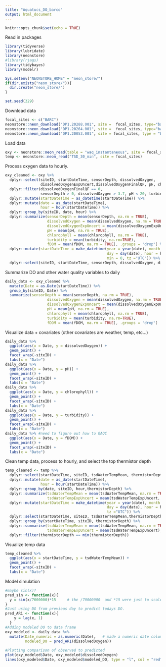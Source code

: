 ```yaml
---
title: "Aquatucs_DO_barco"
output: html_document
---
```


```r
knitr::opts_chunk$set(echo = TRUE)
```

Read in packages
```r
library(tidyverse)
library(lubridate)
library(neonstore)
#library(rjags)
library(tidybayes)
library(modelr)

Sys.setenv("NEONSTORE_HOME" = "neon_store/")
if(dir.exists("neon_store/")){
  dir.create("neon_store/")
}

set.seed(329)
```

Download data
```r
focal_sites <- c("BARC")
neonstore::neon_download("DP1.20288.001", site =  focal_sites, type="basic") #Water Quality
neonstore::neon_download("DP1.20264.001", site =  focal_sites, type="basic") #Water Temperature
neonstore::neon_download("DP1.20053.001", site = focal_sites, type = "basic") #Surface Water Temperature
```

Load data
```r
oxy <- neonstore::neon_read(table = "waq_instantaneous", site = focal_sites)
temp <- neonstore::neon_read("TSD_30_min", site = focal_sites)
```


Process oxygen data to hourly.
```r
oxy_cleaned <- oxy %>%
  dplyr::select(siteID, startDateTime, sensorDepth, dissolvedOxygen,
                dissolvedOxygenExpUncert,dissolvedOxygenFinalQF, pH, chlorophyll, turbidity, fDOM) %>%
  dplyr::filter(dissolvedOxygenFinalQF == 0,
                sensorDepth > 0, dissolvedOxygen > 3.7, pH < 20, turbidity > 0) %>% #adding this in to drop really low values in 2018
  dplyr::mutate(startDateTime = as_datetime(startDateTime)) %>%
  dplyr::mutate(date = as_date(startDateTime),
                hour = hour(startDateTime)) %>%
  dplyr::group_by(siteID, date, hour) %>%
  dplyr::summarize(sensorDepth = mean(sensorDepth, na.rm = TRUE),
                   dissolvedOxygen = mean(dissolvedOxygen, na.rm = TRUE),
                   dissolvedOxygenExpUncert = mean(dissolvedOxygenExpUncert, na.rm = TRUE),
                   pH = mean(pH, na.rm = TRUE),
                   chlorophyll = mean(chlorophyll, na.rm = TRUE),
                   turbidity = mean(turbidity, na.rm=TRUE),
                   fDOM = mean(fDOM, na.rm = TRUE), .groups = "drop") %>%
  dplyr::mutate(startDateTime = make_datetime(year = year(date), month = month(date),
                                              day = day(date), hour = hour,
                                              min = 0, tz ="UTC")) %>%
  dplyr::select(siteID, startDateTime, sensorDepth, dissolvedOxygen, dissolvedOxygenExpUncert, pH, chlorophyll, turbidity, fDOM)
```

Summarize DO and other water quality variables to daily 
```r
daily_data <- oxy_cleaned %>% 
  mutate(Date = as.Date(startDateTime)) %>% 
  group_by(siteID, Date) %>% 
  summarize(sensorDepth = mean(sensorDepth, na.rm = TRUE),
                   dissolvedOxygen = mean(dissolvedOxygen, na.rm = TRUE),
                   dissolvedOxygenExpUncert = mean(dissolvedOxygenExpUncert, na.rm = TRUE),
                   pH = mean(pH, na.rm = TRUE),
                   chlorophyll = mean(chlorophyll, na.rm = TRUE),
                   turbidity = mean(turbidity, na.rm=TRUE),
                   fDOM = mean(fDOM, na.rm = TRUE), .groups = "drop")
```


Visualize data + covariates (other covariates are weather, temp, etc...)
```r
daily_data %>%
  ggplot(aes(x = Date, y = dissolvedOxygen)) +
  geom_point() +
  facet_wrap(~siteID) +
  labs(x = "Date")
daily_data %>%
  ggplot(aes(x = Date, y = pH)) +
  geom_point() +
  facet_wrap(~siteID) +
  labs(x = "Date")
daily_data %>%
  ggplot(aes(x = Date, y = chlorophyll)) +
  geom_point() +
  facet_wrap(~siteID) +
  labs(x = "Date")
daily_data %>%
  ggplot(aes(x = Date, y = turbidity)) +
  geom_point() +
  facet_wrap(~siteID) +
  labs(x = "Date")
daily_data %>% #need to figure out how to QAQC
  ggplot(aes(x = Date, y = fDOM)) +
  geom_point() +
  facet_wrap(~siteID) +
  labs(x = "Date")
```


Clean temp data, process to hourly, and select the top thermistor depth
```r
temp_cleaned <- temp %>%
  dplyr::select(startDateTime, siteID, tsdWaterTempMean, thermistorDepth, tsdWaterTempExpUncert) %>%
  dplyr::mutate(date = as_date(startDateTime),
                hour = hour(startDateTime)) %>%
  dplyr::group_by(date, siteID, hour,thermistorDepth) %>%
  dplyr::summarize(tsdWaterTempMean = mean(tsdWaterTempMean, na.rm = TRUE),
                   tsdWaterTempExpUncert = mean(tsdWaterTempExpUncert, na.rm = TRUE), .groups = "drop") %>%
  dplyr::mutate(startDateTime = make_datetime(year = year(date), month = month(date),
                                              day = day(date), hour = hour, min = 0,
                                              tz ="UTC")) %>%
  dplyr::select(startDateTime, siteID, tsdWaterTempMean,thermistorDepth,tsdWaterTempExpUncert) %>%
  dplyr::group_by(startDateTime, siteID, thermistorDepth) %>%
  dplyr::summarise(tsdWaterTempMean = mean(tsdWaterTempMean, na.rm = TRUE),
                   tsdWaterTempExpUncert = mean(tsdWaterTempExpUncert), .groups = "drop") %>% 
  dplyr::filter(thermistorDepth == min(thermistorDepth))
```


Visualize temp data
```r
temp_cleaned %>%
  ggplot(aes(x = startDateTime, y = tsdWaterTempMean)) +
  geom_point() +
  facet_wrap(~siteID) +
  labs(x = "Date")
```


Model simulation
```r
#maybe sin(x)?
pred_sin <- function(x){
  y = sin(x/7000000)*15     # the /70000000  and *15 were just to scale the sine transform to match the range of HOURLY DO. Feel free to change or delete.
}
#Just using DO from previous day to predict todays DO. 
pred_AR1 <- function(x){
    y = lag(x, 1)
  }
#Adding modeled DO to data frame 
oxy_modeled <- daily_data %>% 
  mutate(Date_numeric = as.numeric(Date),   # made a numeric date column for using the sin transform 
         modeled_DO = pred_AR1(dissolvedOxygen))
  
#Plotting comparison of observed to predicted 
plot(oxy_modeled$Date, oxy_modeled$dissolvedOxygen)
lines(oxy_modeled$Date, oxy_modeled$modeled_DO, type = "l", col = "red")
```
